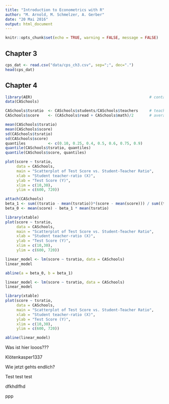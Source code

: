 ```yaml
---
title: "Introduction to Econometrics with R"
author: "M. Arnold, M. Schmelzer, A. Gerber"
date: "20 Mai 2016"
output: html_document
---
```


```r
knitr::opts_chunk$set(echo = TRUE, warning = FALSE, message = FALSE)
```

## Chapter 3
```r
cps_dat <- read.csv("data/cps_ch3.csv", sep=";", dec=".")
head(cps_dat)
```

## Chapter 4

```r
library(AER)                                                    # contains the dataset 
data(CASchools) 

CASchools$tsratio  <- CASchools$students/CASchools$teachers     # teacher-student-ratio
CASchools$score    <- (CASchools$read + CASchools$math)/2       # average test-score

mean(CASchools$tsratio) 
mean(CASchools$score)
sd(CASchools$tsratio) 
sd(CASchools$score)
quantiles          <- c(0.10, 0.25, 0.4, 0.5, 0.6, 0.75, 0.9)
quantile(CASchools$tsratio, quantiles)
quantile(CASchools$score, quantiles)

```




```r
plot(score ~ tsratio, 
     data = CASchools,
     main = "Scatterplot of Test Score vs. Student-Teacher Ratio", 
     xlab = "Student teacher-ratio (X)",
     ylab = "Test Score (Y)",
     xlim = c(10,30),
     ylim = c(600, 720))
```

```r
attach(CASchools)
beta_1 <- sum((tsratio - mean(tsratio))*(score - mean(score))) / sum((tsratio - mean(tsratio))^2)
beta_0 <- mean(score) - beta_1 * mean(tsratio)
```

```r
library(xtable)
plot(score ~ tsratio, 
     data = CASchools,
     main = "Scatterplot of Test Score vs. Student-Teacher Ratio", 
     xlab = "Student teacher-ratio (X)",
     ylab = "Test Score (Y)",
     xlim = c(10,30),
     ylim = c(600, 720))

linear_model <- lm(score ~ tsratio, data = CASchools)
linear_model

abline(a = beta_0, b = beta_1)
```


```r
linear_model <- lm(score ~ tsratio, data = CASchools)
linear_model
```

```r
library(xtable)
plot(score ~ tsratio, 
     data = CASchools,
     main = "Scatterplot of Test Score vs. Student-Teacher Ratio", 
     xlab = "Student teacher-ratio (X)",
     ylab = "Test Score (Y)",
     xlim = c(10,30),
     ylim = c(600, 720))

abline(linear_model)
```


Was ist hier looos???

Klötenkasper1337

Wie jetzt gehts endlich?


Test test test



dfkhdlfhd

ppp

